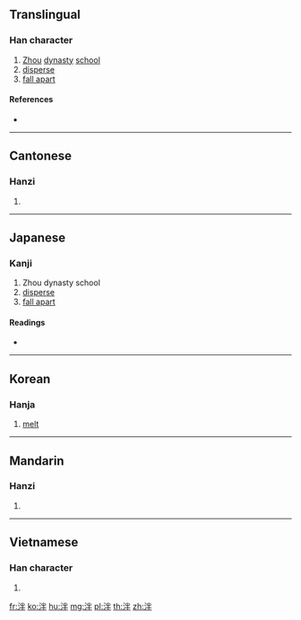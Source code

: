 {{character info/new}}
==Translingual==

===Han character===
{{Han char|rn=85|rad=水|as=05|sn=8|four=39150|canj=EFQ|ids=⿰氵半}}

# [[Zhou]] [[dynasty]] [[school]]
# [[disperse]]
# [[fall apart]]

====References====
* {{Han ref|kx=0618.120|dkj=17323|dj=1013.080|hdz=31593.040|uh=6CEE|ud=27886|bh=CCF1|bd=52465}}

----

==Cantonese==

===Hanzi===
{{yue-hanzi|jyut=|y=pun3}}

# {{defn|lang=yue|sort=水05}}

----

==Japanese==

===Kanji===
{{ja-kanji|grade=|rs=水05}}

# Zhou dynasty school
# [[disperse]]
# [[fall apart]]

====Readings====
* {{ja-readings|on=[[はん]] (han)|kun=[[わかつ]] (wakatsu)}}

----

==Korean==

===Hanja===
{{ko-hanja|hangeul=반|eumhun=|rv=ban|mr=pan|y=pan}}

# [[melt]]

----

==Mandarin==

===Hanzi===
{{cmn-hanzi|pin=[[pàn]] ([[pan4]])|wg=p'an<sup>4</sup>}}

# {{defn|lang=cmn|sort=水05}}

----

==Vietnamese==

===Han character===
{{vi-hantu|[[bợn]], [[bẩn]], [[bận]], [[phán]]|rs=水05}}

# {{defn|lang=vi|sort=水05}}

[[fr:泮]]
[[ko:泮]]
[[hu:泮]]
[[mg:泮]]
[[pl:泮]]
[[th:泮]]
[[zh:泮]]